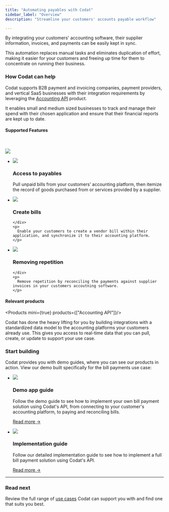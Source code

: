---
title: "Automating payables with Codat"
sidebar_label: "Overview"
description: "Streamline your customers' accounts payable workflow"

---


By integrating your customers' accounting software, their supplier information, invoices, and payments can be easily kept in sync. 


This automation replaces manual tasks and eliminates duplication of effort, making it easier for your customers and freeing up time for them to concentrate on running their business.

### How Codat can help

Codat supports B2B payment and invoicing companies, payment providers, and vertical SaaS businesses with their integration requirements by leveraging the [Accounting API](/accounting-api/overview) product. 

It enables small and medium sized businesses to track and manage their spend with their chosen application and ensure that their financial reports are kept up to date.

#### Supported Features
<br />

![](/img/use-cases/summary-pages/d0c6b0b7-automating-payables.png)

<ul className="card-container col-3">
  <li className="card">
    <div class="header">
      <img
        src="/img/wp-icons/Coins.png"
        className="mini-icon"
      />
      <h3>Access to payables</h3>
    </div>
    <p>
      Pull unpaid bills from your customers’ accounting platform, then itemize the record of goods purchased from or services provided by a supplier.
    </p>
  </li>

  <li className="card">
    <div class="header">
      <img
        src="/img/wp-icons/Files.png"
        className="mini-icon"
      />
      <h3>Create bills</h3>

    </div>
    <p>
      Enable your customers to create a vendor bill within their application, and synchronize it to their accounting platform.
    </p>
  </li>

  <li className="card">
    <div class="header">
      <img
        src="/img/wp-icons/Graph-1.png"
        className="mini-icon"
      />
      <h3>Removing repetition</h3>

    </div>
    <p>
      Remove repetition by reconciling the payments against supplier invoices in your customers accoutning software.
    </p>
  </li>


</ul>



#### Relevant products

<Products mini={true} products={["Accounting API"]}/>
<br/>

Codat has done the heavy lifting for you by building integrations with a standardized data model to the accounting platforms your customers already use. This gives you access to real-time data that you can pull, create, or update to support your use case.

### Start building

Codat provides you with demo guides, where you can see our products in action. View our demo built specifically for the bill payments use case:

<ul className="card-container">
  <li className="card">
    <div className="header">
      <img
        src="/img/wp-icons/Binoculars.png"
        className="mini-icon"
      />
      <h3>Demo app guide</h3>
    </div>
    <p>
      Follow the demo guide to see how to implement your own bill payment solution using Codat's API, from connecting to your customer's accounting platform, to paying and reconciling bills.
    </p>
    <p>
      <a href="/guides/bill-pay/introduction">Read more →</a>
    </p>
  </li>
  <li className="card">
    <div className="header">
      <img
        src="/img/wp-icons/Financial-Services.png"
        className="mini-icon"
      />
      <h3>Implementation guide</h3>
    </div>
    <p>
      Follow our detailed implementation guide to see how to implement a full bill payment solution using Codat's API.
    </p>
    <p>
      <a href="/usecases/bill-pay/overview">Read more →</a>
    </p>
  </li>
</ul>

---

### Read next

Review the full range of [use cases](/usecases/overview) Codat can support you with and find one that suits you best.
